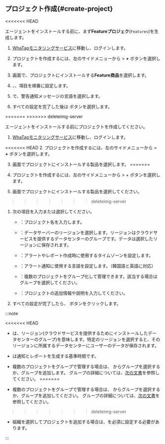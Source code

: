 
<Xclude product='quick-guide,features,ncloud'>

## プロジェクト作成{#create-project}

<<<<<<< HEAD
<InDoc product='kafka'>

エージェントをインストールする前に、まず**Featureプロジェク**(<code class='Features'>Features</code>)を生成します。

1. [WhaTapモニタリングサービス](https://service.whatap.io)に移動し、ログインします。

2. プロジェクトを作成するには、左のサイドメニューから<Cmdname sid="BTN07332" className="uitext" /> &gt; ***+*** <Cmdname sid='BTN06696' className='uitext'/>ボタンを選択します。

3. <Cmdname sid="TTL07073" className="uitext" />画面で、プロジェクトにインストールする**Feature商品**を選択します。

4. <Cmdname sid="project_name" className="uitext" />、<Cmdname sid="data_server_region" className="uitext" />、<Cmdname sid="project_time_zone" className="uitext" />項目を順番に設定します。

   <ImgLang img='create-project-v3.png' desc='プロジェクトの生成'/>

5. <Cmdname sid="TTL07727" className="uitext" />で、警告通知メッセージの言語を選択します。

6. すべての設定を完了した後は <Cmdname sid="creating_a_project" className="uitext" /> ボタンを選択します。

</InDoc>

<Xclude product='kafka'>
=======
</Xclude>
>>>>>>> deleteimg-server

エージェントをインストールする前にプロジェクトを作成してください。

1. [WhaTapモニタリングサービス](https://service.whatap.io)に移動し、ログインします。

<<<<<<< HEAD
2. プロジェクトを作成するには、左のサイドメニューから<Cmdname sid="BTN07332" className="uitext" /> &gt; ***+*** <Cmdname sid='BTN06696' className='uitext'/>ボタンを選択します。

3. <Cmdname sid="TTL07073" className="uitext" /> 画面でプロジェクトにインストールする製品を選択します。
=======
1. プロジェクトを作成するには、左のサイドメニューから<Cmdname sid="BTN07332" className="uitext" /> &gt; + <Cmdname sid='BTN06696' className='uitext'/>ボタンを選択します。

1. <Cmdname sid="TTL07073" className="uitext" /> 画面でプロジェクトにインストールする製品を選択してください。
>>>>>>> deleteimg-server

1. 次の項目を入力または選択してください。

    * <Cmdname sid="project_name" className="uitext" />：プロジェクト名を入力します。

    * <Cmdname sid="data_server_region" className="uitext" />：データサーバーのリージョンを選択します。リージョンはクラウドサービスを提供するデータセンターのグループです。データは選択したリージョンに保存されます。

    * <Cmdname sid="project_time_zone" className="uitext" />：アラートやレポート作成時に使用するタイムゾーンを設定します。

    * <Cmdname sid="TTL07727" className="uitext" />：アラート通知に使用する言語を設定します。（韓国語と英語に対応）

    * <Cmdname sid="project_groups" className="uitext" />：複数のプロジェクトをグループ化して管理できます。該当する場合はグループを選択してください。

    * <Cmdname sid="project_description" className="uitext" />：プロジェクトの追加情報や説明を入力してください。

1. すべての設定が完了したら、<Cmdname sid="creating_a_project" className="uitext" /> ボタンをクリックします。

:::note

<<<<<<< HEAD
- <Cmdname sid="data_server_region" className="uitext" />は、リージョン(クラウドサービスを提供するためにインストールしたデータセンターのグループ)を意味します。特定のリージョンを選択すると、そのリージョンに所属するデータセンターにユーザーのデータが保存されます。

- <Cmdname sid="project_time_zone" className="uitext" />は通知とレポートを生成する基準時間です。

- 複数のプロジェクトをグループで管理する場合は、 <Cmdname sid="project_groups" className="uitext" />からグループを選択するか、グループを追加します。 グループの詳細については、[次の文書](/project/group)を参照してください。
=======
- 複数のプロジェクトをグループで管理する場合は、 <Cmdname sid="project_groups" className="uitext" />からグループを選択するか、グループを追加してください。 グループの詳細については、[次の文書](/project/group)を参照してください。
>>>>>>> deleteimg-server

- 組織を選択してプロジェクトを追加する場合は、<Cmdname sid="group_of_organization" className="uitext" />を必須に設定する必要があります。

:::
